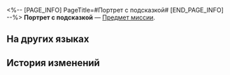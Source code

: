 <%-- [PAGE_INFO]
PageTitle=#Портрет с подсказкой#
[END_PAGE_INFO] --%>
{{Предмет Инфобокс
|id          = 149977
|Изображение = Предмет Портрет с подсказкой.png
|Тип         = Предмет миссии
|Инвентарь   = Миссии
|Редкость    = 1
|Эффект      = 
|Описание    = Маленькая круглая рамка с портретом. Выражение лица человека в кадре, одетого в старую военную форму, такое... загадочное.<br />На обороте нарисован наконечник, вращающийся по часовой стрелке, сопровождаемый фразой «следующая подсказка крепко спит в тени арки».
}}
{{Описание|''«Что станет с Белобогом через сотню лет? Ну, вы увидите это своими глазами».''}}
'''Портрет с подсказкой''' — [[Предмет миссии]].

==На других языках==
{{На других языках
|en   = Portrait With a Clue
|zhs  = 记录着线索的肖像
|zht  = 記錄著線索的肖像
|ja   = 手がかりが書かれた肖像写真
|ko   = 단서가 기록된 초상
|es   = Retrato con una pista
|fr   = Portrait avec un indice
|ru   = Портрет с подсказкой
|th   = ภาพบุคคลที่มีเบาะแสอยู่
|vi   = Chân Dung Ghi Manh Mối
|de   = Porträt mit einem Hinweis
|id   = Potret Berpetunjuk
|pt   = Retrato com Uma Pista
}}

==История изменений==
{{История изменений|3.5}}